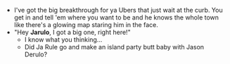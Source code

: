 - I've got the big breakthrough for ya
Ubers that just wait at the curb.
You get in and tell 'em where you want to be
and he knows the whole town
like there's a glowing map staring him in the face.
- "Hey **__Jarulo__**, I got a big one, right here!"
    - I know what you thinking…
    - Did Ja Rule go and make an island party butt baby with Jason Derulo?

